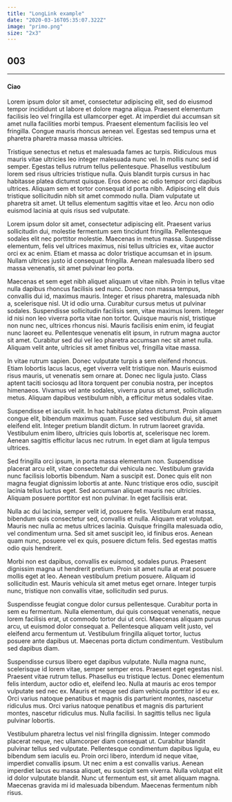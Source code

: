 ```yaml
---
title: "LongLink example"
date: "2020-03-16T05:35:07.322Z"
image: "primo.png"
size: "2x3"
---
```


## 003

---

#### Ciao

Lorem ipsum dolor sit amet, consectetur adipiscing elit, sed do eiusmod tempor incididunt ut labore et dolore magna aliqua. Praesent elementum facilisis leo vel fringilla est ullamcorper eget. At imperdiet dui accumsan sit amet nulla facilities morbi tempus. Praesent elementum facilisis leo vel fringilla. Congue mauris rhoncus aenean vel. Egestas sed tempus urna et pharetra pharetra massa massa ultricies.

Tristique senectus et netus et malesuada fames ac turpis. Ridiculous mus mauris vitae ultricies leo integer malesuada nunc vel. In mollis nunc sed id semper. Egestas tellus rutrum tellus pellentesque. Phasellus vestibulum lorem sed risus ultricies tristique nulla. Quis blandit turpis cursus in hac habitasse platea dictumst quisque. Eros donec ac odio tempor orci dapibus ultrices. Aliquam sem et tortor consequat id porta nibh. Adipiscing elit duis tristique sollicitudin nibh sit amet commodo nulla. Diam vulputate ut pharetra sit amet. Ut tellus elementum sagittis vitae et leo. Arcu non odio euismod lacinia at quis risus sed vulputate.

Lorem ipsum dolor sit amet, consectetur adipiscing elit. Praesent varius sollicitudin dui, molestie fermentum sem tincidunt fringilla. Pellentesque sodales elit nec porttitor molestie. Maecenas in metus massa. Suspendisse elementum, felis vel ultrices maximus, nisi tellus ultricies ex, vitae auctor orci ex ac enim. Etiam et massa ac dolor tristique accumsan et in ipsum. Nullam ultrices justo id consequat fringilla. Aenean malesuada libero sed massa venenatis, sit amet pulvinar leo porta.

Maecenas et sem eget nibh aliquet aliquam ut vitae nibh. Proin in tellus vitae nulla dapibus rhoncus facilisis sed nunc. Donec non massa tempus, convallis dui id, maximus mauris. Integer et risus pharetra, malesuada nibh a, scelerisque nisl. Ut id odio urna. Curabitur cursus metus ut pulvinar sodales. Suspendisse sollicitudin facilisis sem, vitae maximus lorem. Integer id nisi non leo viverra porta vitae non tortor. Quisque mauris nisl, tristique non nunc nec, ultrices rhoncus nisi. Mauris facilisis enim enim, id feugiat nunc laoreet eu. Pellentesque venenatis elit ipsum, in rutrum magna auctor sit amet. Curabitur sed dui vel leo pharetra accumsan nec sit amet nulla. Aliquam velit ante, ultricies sit amet finibus vel, fringilla vitae massa.

In vitae rutrum sapien. Donec vulputate turpis a sem eleifend rhoncus. Etiam lobortis lacus lacus, eget viverra velit tristique non. Mauris euismod risus mauris, ut venenatis sem ornare at. Donec nec ligula justo. Class aptent taciti sociosqu ad litora torquent per conubia nostra, per inceptos himenaeos. Vivamus vel ante sodales, viverra purus sit amet, sollicitudin metus. Aliquam dapibus vestibulum nibh, a efficitur metus sodales vitae.

Suspendisse et iaculis velit. In hac habitasse platea dictumst. Proin aliquam congue elit, bibendum maximus quam. Fusce sed vestibulum dui, sit amet eleifend elit. Integer pretium blandit dictum. In rutrum laoreet gravida. Vestibulum enim libero, ultricies quis lobortis at, scelerisque nec lorem. Aenean sagittis efficitur lacus nec rutrum. In eget diam at ligula tempus ultrices.

Sed fringilla orci ipsum, in porta massa elementum non. Suspendisse placerat arcu elit, vitae consectetur dui vehicula nec. Vestibulum gravida nunc facilisis lobortis bibendum. Nam a suscipit est. Donec quis elit non magna feugiat dignissim lobortis at ante. Nunc tristique eros odio, suscipit lacinia tellus luctus eget. Sed accumsan aliquet mauris nec ultricies. Aliquam posuere porttitor est non pulvinar. In eget facilisis erat.

Nulla ac dui lacinia, semper velit id, posuere felis. Vestibulum erat massa, bibendum quis consectetur sed, convallis et nulla. Aliquam erat volutpat. Mauris nec nulla ac metus ultrices lacinia. Quisque fringilla malesuada odio, vel condimentum urna. Sed sit amet suscipit leo, id finibus eros. Aenean quam nunc, posuere vel ex quis, posuere dictum felis. Sed egestas mattis odio quis hendrerit.

Morbi non est dapibus, convallis ex euismod, sodales purus. Praesent dignissim magna ut hendrerit pretium. Proin sit amet nulla at erat posuere mollis eget at leo. Aenean vestibulum pretium posuere. Aliquam id sollicitudin est. Mauris vehicula sit amet metus eget ornare. Integer turpis nunc, tristique non convallis vitae, sollicitudin sed purus.

Suspendisse feugiat congue dolor cursus pellentesque. Curabitur porta in sem eu fermentum. Nulla elementum, dui quis consequat venenatis, neque lorem facilisis erat, ut commodo tortor dui ut orci. Maecenas aliquam purus arcu, ut euismod dolor consequat a. Pellentesque aliquam velit justo, vel eleifend arcu fermentum ut. Vestibulum fringilla aliquet tortor, luctus posuere ante dapibus ut. Maecenas porta dictum condimentum. Vestibulum sed dapibus diam.

Suspendisse cursus libero eget dapibus vulputate. Nulla magna nunc, scelerisque id lorem vitae, semper semper eros. Praesent eget egestas nisl. Praesent vitae rutrum tellus. Phasellus eu tristique lectus. Donec elementum felis interdum, auctor odio et, eleifend leo. Nulla at mauris ac eros tempor vulputate sed nec ex. Mauris et neque sed diam vehicula porttitor id eu ex. Orci varius natoque penatibus et magnis dis parturient montes, nascetur ridiculus mus. Orci varius natoque penatibus et magnis dis parturient montes, nascetur ridiculus mus. Nulla facilisi. In sagittis tellus nec ligula pulvinar lobortis.

Vestibulum pharetra lectus vel nisl fringilla dignissim. Integer commodo placerat neque, nec ullamcorper diam consequat ut. Curabitur blandit pulvinar tellus sed vulputate. Pellentesque condimentum dapibus ligula, eu bibendum sem iaculis eu. Proin orci libero, interdum id neque vitae, imperdiet convallis ipsum. Ut nec enim a est convallis varius. Aenean imperdiet lacus eu massa aliquet, eu suscipit sem viverra. Nulla volutpat elit id dolor vulputate blandit. Nunc ut fermentum est, sit amet aliquam magna. Maecenas gravida mi id malesuada bibendum. Maecenas fermentum nibh risus.
